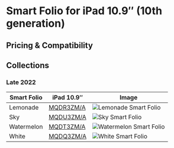 
# Smart Folio for iPad 10.9″ (10th generation)

## Pricing & Compatibility

## Collections

### Late 2022

| Smart Folio | iPad 10.9″ | Image |
| --- | --- | --- |
| Lemonade | [MQDR3<wbr/>ZM/A](/ipad_10/MQDR3) | ![Lemonade Smart Folio](/everypreview/MQDR3.png) |
| Sky | [MQDU3<wbr/>ZM/A](/ipad_10/MQDU3) | ![Sky Smart Folio](/everypreview/MQDU3.png) |
| Watermelon | [MQDT3<wbr/>ZM/A](/ipad_10/MQDT3) | ![Watermelon Smart Folio](/everypreview/MQDT3.png) |
| White | [MQDQ3<wbr/>ZM/A](/ipad_10/MQDQ3) | ![White Smart Folio](/everypreview/MQDQ3.png) |
